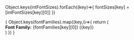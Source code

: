 Object.keys(intFontSizes).forEach((key)=>{
  fontSizes[key] = [intFontSizes[key][0]]
})

<Meta title="Typography"/>


<div>
{
  Object.keys(fontFamilies).map((key,i)=>{
    return (
      <div key={key}>
        <Subtitle><b>Font Family:</b> {fontFamilies[key][0]} ({key})</Subtitle>
        <Typeset fontFamily={fontFamilies[key][0]} classNamePrefix="text-" fontSizes={fontSizes} />
      </div>
    )
  })
}
</div>
